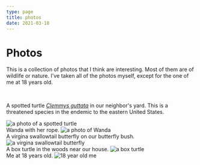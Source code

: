 ```yaml
---
type: page
title: photos
date: 2021-03-18
---
```




# Photos

This is a collection of photos that I think are interesting.  Most of them are of wildlife or nature.  I've taken all of the photos myself, except for the one of me at 18 years old.

<br/>

A spotted turtle [_Clemmys guttata_](https://www.fws.gov/species/spotted-turtle-clemmys-guttata) in our neighbor's yard.  This is a threatened species in the endemic to the eastern United States.

<Image
  src="/images/spotted_turtle.jpg"
  alt="a photo of a spotted turtle"
  width={400}
  height={400}
  priority
  className="next-image photo"
/>
<br />
Wanda with her rope.
<Image
  src="/images/wanda.jpeg"
  alt="a photo of Wanda"
  width={500}
  height={670}
  priority
  className="next-image photo"
/>
<br />
A virgina swallowtail butterfly on our butterfly bush.
<Image
  src="/images/swallowtail.jpeg"
  alt="a virgina swallowtail butterfly"
  width={500}
  height={670}
  priority
  className="next-image photo"
/>
<br />
A box turtle in the woods near our house.
<Image
  src="/images/box_turtle.jpeg"
  alt="a box turtle"
  width={500}
  height={670}
  priority
  className="next-image photo"
/>
<br />
Me at 18 years old.
<Image
  src="/images/18_year_old_me.jpg"
  alt="18 year old me"
  width={500}
  height={670}
  priority
  className="next-image photo"
/>

